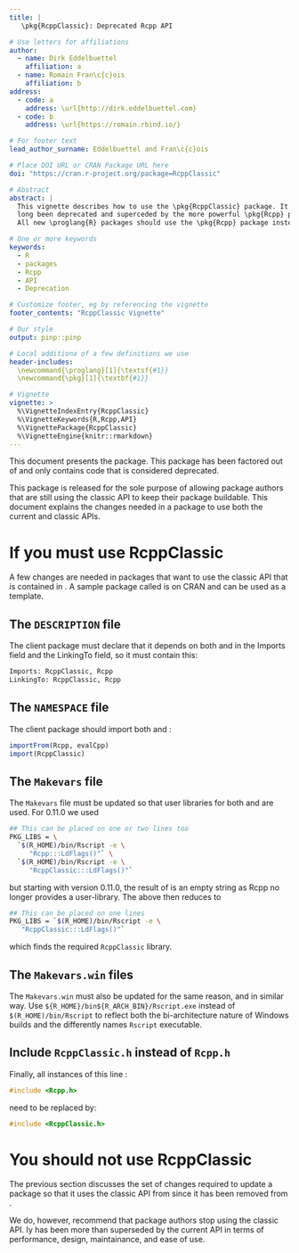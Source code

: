 ```yaml
---
title: |
   \pkg{RcppClassic}: Deprecated Rcpp API

# Use letters for affiliations
author:
  - name: Dirk Eddelbuettel
    affiliation: a
  - name: Romain Fran\c{c}ois
    affiliation: b
address:
  - code: a
    address: \url{http://dirk.eddelbuettel.com}
  - code: b
    address: \url{https://romain.rbind.io/}

# For footer text
lead_author_surname: Eddelbuettel and Fran\c{c}ois

# Place DOI URL or CRAN Package URL here
doi: "https://cran.r-project.org/package=RcppClassic"

# Abstract
abstract: |
  This vignette describes how to use the \pkg{RcppClassic} package. It has 
  long been deprecated and superceded by the more powerful \pkg{Rcpp} package.
  All new \proglang{R} packages should use the \pkg{Rcpp} package instead.

# One or more keywords
keywords:
  - R
  - packages
  - Rcpp
  - API
  - Deprecation

# Customize footer, eg by referencing the vignette
footer_contents: "RcppClassic Vignette"

# Our style
output: pinp::pinp

# Local additiona of a few definitions we use
header-includes:
  \newcommand{\proglang}[1]{\textsf{#1}}
  \newcommand{\pkg}[1]{\textbf{#1}}

# Vignette
vignette: >
  %\VignetteIndexEntry{RcppClassic}
  %\VignetteKeywords{R,Rcpp,API}
  %\VignettePackage{RcppClassic}
  %\VignetteEngine{knitr::rmarkdown}
---
```


\noindent This document presents the \pkg{RcppClassic} package. This
package has been factored out of \pkg{Rcpp}
\citep{CRAN:Rcpp,Eddelbuettel:2013:Rcpp,CRAN:Rcpp,PeerJ:Rcpp} and only
contains code that is considered deprecated.

This package is released for the sole purpose of allowing package authors
that are still using the classic \pkg{Rcpp} API to keep
their package buildable. This document explains the changes needed in
a package to use both the current and classic \pkg{Rcpp} APIs.

# If you must use RcppClassic {.unnumbered}

A few changes are needed in packages that want to use the classic \pkg{Rcpp}
API that is contained in \pkg{RcppClassic}. A sample package called
\pkg{RcppClassicExample} is on CRAN and can be used as a template.

## The `DESCRIPTION` file

The client package must declare that it depends on both \pkg{Rcpp} and \pkg{RcppClassic}
in the Imports field and the LinkingTo field, so it must contain this:

```sh
Imports: RcppClassic, Rcpp
LinkingTo: RcppClassic, Rcpp
```

## The `NAMESPACE` file

The client package should import both \pkg{Rcpp} and \pkg{RcppClassic}:

```r
importFrom(Rcpp, evalCpp)
import(RcppClassic)
```

## The `Makevars` file

The `Makevars` file must be updated so that user libraries for both \pkg{Rcpp}
and \pkg{RcppClassic} are used.  For \pkg{Rcpp} 0.11.0 we used

```sh
## This can be placed on one or two lines too
PKG_LIBS = \
  `$(R_HOME)/bin/Rscript -e \
     "Rcpp:::LdFlags()"` \
  `$(R_HOME)/bin/Rscript -e \
     "RcppClassic:::LdFlags()"`
```

but starting with \pkg{Rcpp} version 0.11.0, the result of \verb|Rcpp:::LdFlags()| is
an empty string as Rcpp no longer provides a user-library. The above then
reduces to

```sh
## This can be placed on one lines
PKG_LIBS = `$(R_HOME)/bin/Rscript -e \
   "RcppClassic:::LdFlags()"`
```

which finds the required `RcppClassic` library.


## The `Makevars.win` files

The `Makevars.win` must also be updated for the same reason, and in
similar way.  Use `${R_HOME}/bin${R_ARCH_BIN}/Rscript.exe` instead of
`$(R_HOME)/bin/Rscript` to reflect both the bi-architecture nature of
Windows builds and the differently names `Rscript` executable.


## Include `RcppClassic.h` instead of `Rcpp.h`

Finally, all instances of this line :

```c
#include <Rcpp.h>
```

need to be replaced by:

```c
#include <RcppClassic.h>
```


# You should not use RcppClassic {.unnumbered}

The previous section discusses the set of changes required to update a
package so that it uses the classic API from \pkg{RcppClassic} since it has
been removed from \pkg{Rcpp}.

We do, however, recommend that package authors stop using the classic API.
Iy has been more than superseded by the current \pkg{Rcpp} API in terms of
performance, design, maintainance, and ease of use.


\begin{thebibliography}{}

\bibitem[\protect\citeauthoryear{Eddelbuettel}{Eddelbuettel}{2013}]{Eddelbuettel:2013:Rcpp}
Eddelbuettel, D. (2013).
\newblock {\em Seamless R and C++ Integration with Rcpp}.
\newblock Use R! New York: Springer.

\bibitem[\protect\citeauthoryear{Eddelbuettel and Balamuta}{Eddelbuettel and
  Balamuta}{2017}]{PeerJ:Rcpp}
Eddelbuettel, D. and J.~J. Balamuta (2017, August).
\newblock Extending {R} with {C++}: A brief introduction to {Rcpp}.
\newblock {\em PeerJ Preprints\/}~{\em 5}.

\bibitem[\protect\citeauthoryear{Eddelbuettel, Fran\c{c}ois, Allaire, Ushey,
  Kou, Russel, Chambers, and Bates}{Eddelbuettel et~al.}{2017}]{CRAN:Rcpp}
Eddelbuettel, D., R.~Fran\c{c}ois, J.~Allaire, K.~Ushey, Q.~Kou, N.~Russel,
  J.~Chambers, and D.~Bates (2017).
\newblock {\em {Rcpp}: Seamless {R} and {C++} Integration}.
\newblock R package version 0.12.12.

\end{thebibliography}
